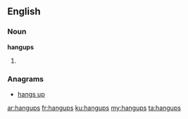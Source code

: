 ==English==

===Noun===
'''hangups'''

# {{plural of|[[hangup]]}}

===Anagrams===
* [[hangs up#English|hangs up]]

[[ar:hangups]]
[[fr:hangups]]
[[ku:hangups]]
[[my:hangups]]
[[ta:hangups]]